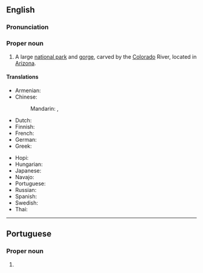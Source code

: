 ==English==
{{wikipedia}}
===Pronunciation===
{{rfp|en}} <!-- is the d pronounced? Thank you -->

===Proper noun===
{{en-proper-noun|head=[[grand|Grand]] [[canyon|Canyon]]}}

# A large [[national park]] and [[gorge]], carved by the [[Colorado]] River, located in [[Arizona]].

====Translations====
{{trans-top|large national park and gorge}}
* Armenian: {{t|hy|Գրանդ Կանյոն}}
* Chinese:
*: Mandarin: {{t+|cmn|科羅拉多大峽谷|sc=Hani}}, {{t+|cmn|科罗拉多大峡谷|tr=Kēluólāduō Dàxiágǔ|sc=Hani}}
* Dutch: {{t|nl|Grand Canyon}}
* Finnish: {{t|fi|Grand Canyon}}
* French: {{t|fr|Grand Canyon|m}}
* German: {{t|de|Grand Canyon|m}}
* Greek: {{t|el|Γκραν Κάνυον|n}}
{{trans-mid}}
* Hopi: {{t|hop|Öngtupqa}}
* Hungarian: {{t|hu|Grand Canyon}}
* Japanese: {{t|ja|グランドキャニオン|tr=Gurando-Kyanion}}
* Navajo: {{t|nv|Bidááʼ Haʼaztʼiʼ Tsékooh}}
* Portuguese: {{t|pt|Grand Canyon|m}}
* Russian: {{t|ru|Гранд-Каньо́н|m}}
* Spanish: {{t|es|Gran Cañón|m}}
* Swedish: {{t|sv|Grand Canyon}}
* Thai: {{t|th|แกรนด์แคนยอน|tr=graen-kaenyon}}
{{trans-bottom}}

----

==Portuguese==

===Proper noun===
{{pt-proper noun|m}}

# {{place|pt|canyon/and/national park|c/United States|t1=Grand Canyon}}